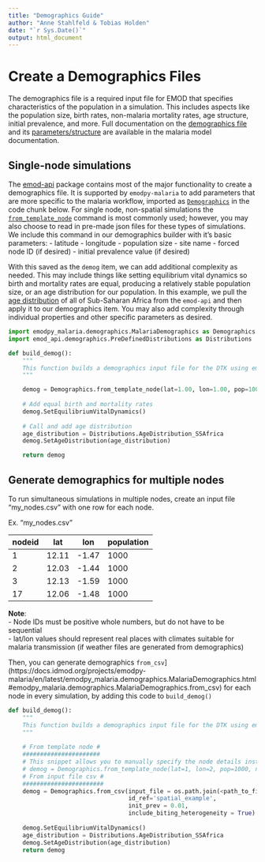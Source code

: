 ```yaml
---
title: "Demographics Guide"
author: "Anne Stahlfeld & Tobias Holden"
date: "`r Sys.Date()`"
output: html_document
---
```


# Create a Demographics Files 

The demographics file is a required input file for EMOD that specifies characteristics of the population in a 
simulation. This includes aspects like the population size, birth rates, non-malaria mortality rates, age structure, 
initial prevalence, and more. Full documentation on the [demographics file](https://docs.idmod.org/projects/emod-malaria/en/latest/software-demographics.html) and its [parameters/structure](https://docs.idmod.org/projects/emod-malaria/en/latest/parameter-demographics.html) are available in the malaria model documentation.

## Single-node simulations

The [emod-api](https://docs.idmod.org/projects/emod-api/en/latest/emod_api.demographics.html) package contains most of the major functionality to create a demographics file. It is supported by `emodpy-malaria` to add parameters that are more specific to the malaria workflow, imported as [`Demographics`](https://docs.idmod.org/projects/emodpy-malaria/en/latest/emodpy_malaria.demographics.MalariaDemographics.html/github.com/numalariamodeling/emodpy-malaria/blob/main/emodpy_malaria/demographics/MalariaDemographics.py) in the code chunk below. For single node, non-spatial simulations the [`from_template_node`](https://docs.idmod.org/projects/emodpy-malaria/en/latest/emodpy_malaria.demographics.MalariaDemographics.html#emodpy_malaria.demographics.MalariaDemographics.from_template_node) command is most commonly used; however, you may also choose to read in pre-made json files for these types of simulations. We include this command in our demographics builder with it's basic parameters:
    - latitude
    - longitude
    - population size
    - site name
    - forced node ID (if desired)
    - initial prevalence value (if desired)
    
With this saved as the `demog` item, we can add additional complexity as needed. This may include things like setting equilibrium vital dynamics so birth and mortality rates are equal, producing a relatively stable population size, or an age distribution for our population. In this example, we pull the [age distribution](https://github.com/numalariamodeling/emod-api/blob/master/emod_api/demographics/PreDefinedDistributions.py) of all of Sub-Saharan Africa from the `emod-api` and then apply it to our demographics item. You may also add complexity through individual properties and other specific parameters as desired.

```python
import emodpy_malaria.demographics.MalariaDemographics as Demographics
import emod_api.demographics.PreDefinedDistributions as Distributions

def build_demog():
    """
    This function builds a demographics input file for the DTK using emod_api.
    """

    demog = Demographics.from_template_node(lat=1.00, lon=1.00, pop=1000, name="Example_Site_Name", forced_id=1, init_prev=0.1)
    
    # Add equal birth and mortality rates
    demog.SetEquilibriumVitalDynamics()
    
    # Call and add age distribution
    age_distribution = Distributions.AgeDistribution_SSAfrica
    demog.SetAgeDistribution(age_distribution)

    return demog
```

## Generate demographics for multiple nodes

To run simultaneous simulations in multiple nodes, create an input file "my_nodes.csv" with one row for each node.

Ex. "my_nodes.csv"

| nodeid | lat   | lon   | population |
|--------|-------|-------|------------|
| 1      | 12.11 | -1.47 | 1000       |
| 2      | 12.03 | -1.44 | 1000       |
| 3      | 12.13 | -1.59 | 1000       |
| 17     | 12.06 | -1.48 | 1000       |

**Note**:  
-   Node IDs must be positive whole numbers, but do not have to be sequential  
-   lat/lon values should represent real places with climates suitable for malaria transmission (if weather files are generated from demographics)

Then, you can generate demographics `from_csv`](https://docs.idmod.org/projects/emodpy-malaria/en/latest/emodpy_malaria.demographics.MalariaDemographics.html#emodpy_malaria.demographics.MalariaDemographics.from_csv) for each node in every simulation, by adding this code to `build_demog()`

```python
def build_demog():
    """
    This function builds a demographics input file for the DTK using emod_api.
    """
    
    # From template node #
    ######################
    # This snippet allows you to manually specify the node details instead of using a .csv
    # demog = Demographics.from_template_node(lat=1, lon=2, pop=1000, name="Example_Site")
    # From input file csv #
    #######################
    demog = Demographics.from_csv(input_file = os.path.join(<path_to_file>,"my_nodes.csv"),
                                  id_ref='spatial_example', 
                                  init_prev = 0.01, 
                                  include_biting_heterogeneity = True)
    
    demog.SetEquilibriumVitalDynamics()
    age_distribution = Distributions.AgeDistribution_SSAfrica
    demog.SetAgeDistribution(age_distribution)
    return demog
```


